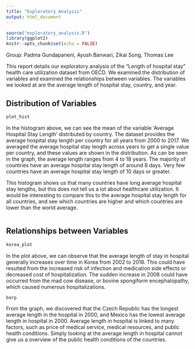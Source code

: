 ```yaml
---
title: "Exploratory Analysis"
output: html_document
---
```


```r
source("exploratory_analysis.R")
library(ggplot2)
knitr::opts_chunk$set(echo = FALSE)
```

Group: Padma Gundapaneni, Ayush Banwari, Zikai Song, Thomas Lee

This report details our exploratory analysis of the "Length of hospital stay" health care utilization dataset from OECD. We examined the distribution of variables and examined the relationships between variables. The variables we looked at are the average length of hospital stay, country, and year.

## Distribution of Variables
```r
plot_hist
```

In the histogram above, we can see the mean of the variable 'Average Hospital Stay Length' distributed by country. The dataset provides the average hospital stay length per country for all years from 2000 to 2017. We averaged the average hospital stay length across years to get a single value per country, and these values are shown in the distribution. As can be seen in the graph, the average length ranges from  4 to 18 years. The majority of countries have an average hospital stay length of around 8 days. Very few countries have an average hospital stay length of 10 days or greater.

This histogram shows us that many countries have long average hospital stay lengths, but this does not tell us a lot about healthcare utilization. It would be interesting to compare this to the average hospital stay length for all countries, and see which countries are higher and which countries are lower than the world average.

```r

```


## Relationships between Variables
```r
korea_plot
```

In the plot above, we can observe that the average length of stay in hospital generally increases over time in Korea from 2002 to 2018. This could have resulted from the increased risk of infection and medication side effects or decreased cost of hospitalization. The sudden increase in 2008 could have occurred from the mad cow disease, or bovine spongiform encephalopathy, which caused numerous hospitalizations.

```r
barp
```

From the graph, we discovered that the Czech Republic has the longest average length in the hospital in 2000, and Mexico has the lowest average length in hospital in 2000. Average length in hospital is linked to many factors, such as price of medical service, medical resources, and public health conditions. Simply looking at the average length in hospital cannot give us a overview of the public health conditions of the countries.
